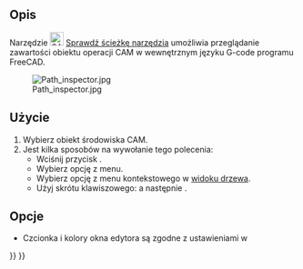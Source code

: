 <languages/>

{{Docnav/pl
|[[CAM_ExportTemplate/pl|Eksportuj szablon]]
|[[CAM_Simulator/pl|Symulator CAM]]
|[[CAM_Workbench/pl|środowisko pracy CAM]]
|IconL=CAM_ExportTemplate.svg
|IconR=CAM_Simulator.svg
|IconC=Workbench_CAM.svg
}}

{{GuiCommand/pl
|Name=CAM Inspect
|Name/pl=CAM: Sprawdź ścieżkę narzędzia
|MenuLocation=CAM → Sprawdź ścieżkę narzędzia
|Workbenches=[[CAM_Workbench/pl|CAM]]
|Shortcut={{KEY|P}} {{KEY|I}}
}}

<span id="Description"></span>
==Opis==

Narzędzie [[Image:CAM_Inspect.svg|24px]] [[CAM_Inspect/pl|Sprawdź ścieżkę narzędzia]] umożliwia przeglądanie zawartości obiektu operacji CAM w wewnętrznym języku G-code programu FreeCAD.

[[Image:Path_inspector.jpg]]

<span id="Usage"></span>
==Użycie==

# Wybierz obiekt środowiska CAM.
# Jest kilka sposobów na wywołanie tego polecenia:
#* Wciśnij przycisk {{Button|[[Image:CAM_Inspect.svg|16px]] [[CAM_Inspect/pl|Sprawdź ścieżkę narzędzia]]}}.
#* Wybierz opcję {{MenuCommand|CAM → [[Image:Path_Inspect.svg|16px]] Sprawdź ścieżkę narzędzia}} z menu.
#* Wybierz opcję {{MenuCommand|[[Image:Path_Inspect.svg|16px]] Sprawdź ścieżkę narzędzia}} z menu kontekstowego w [[Tree_view/pl|widoku drzewa]].
#* Użyj skrótu klawiszowego: {{KEY|P}} a następnie {{KEY|I}}.

<span id="Options"></span>
==Opcje==

* Czcionka i kolory okna edytora są zgodne z ustawieniami w {{MenuCommand|Edycja → Preferencje → Edytor}}


{{Docnav/pl
|[[CAM_ExportTemplate/pl|Eksportuj szablon]]
|[[CAM_Simulator/pl|Symulator CAM]]
|[[CAM_Workbench/pl|środowisko pracy CAM]]
|IconL=CAM_ExportTemplate.svg
|IconR=CAM_Simulator.svg
|IconC=Workbench_CAM.svg
}}

{{CAM_Tools_navi{{#translation:}}}}
{{Userdocnavi{{#translation:}}}}
